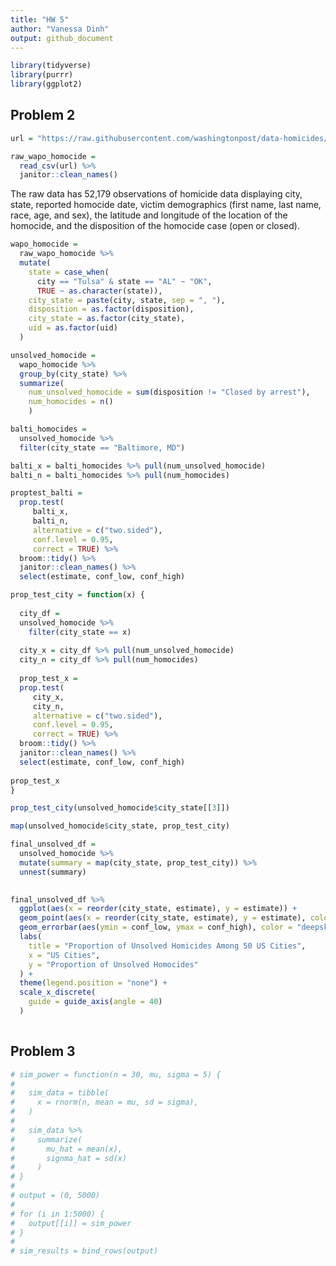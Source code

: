 ```yaml
---
title: "HW 5"
author: "Vanessa Dinh"
output: github_document
---
```


```r
library(tidyverse)
library(purrr)
library(ggplot2)
```

## Problem 2

```r
url = "https://raw.githubusercontent.com/washingtonpost/data-homicides/master/homicide-data.csv"

raw_wapo_homocide = 
  read_csv(url) %>% 
  janitor::clean_names()
```
The raw data has 52,179 observations of homicide data displaying city, state, reported homocide date, victim demographics (first name, last name, race, age, and sex), the latitude and longitude of the location of the homocide, and the disposition of the homocide case (open or closed).

```r
wapo_homocide =
  raw_wapo_homocide %>% 
  mutate(
    state = case_when(
      city == "Tulsa" & state == "AL" ~ "OK",
      TRUE ~ as.character(state)),
    city_state = paste(city, state, sep = ", "),
    disposition = as.factor(disposition),
    city_state = as.factor(city_state),
    uid = as.factor(uid)
  ) 

unsolved_homocide = 
  wapo_homocide %>% 
  group_by(city_state) %>% 
  summarize(
    num_unsolved_homocide = sum(disposition != "Closed by arrest"),
    num_homocides = n()
    ) 

```

```r

balti_homocides =
  unsolved_homocide %>%
  filter(city_state == "Baltimore, MD") 

balti_x = balti_homocides %>% pull(num_unsolved_homocide)
balti_n = balti_homocides %>% pull(num_homocides)

proptest_balti = 
  prop.test(
     balti_x,
     balti_n, 
     alternative = c("two.sided"), 
     conf.level = 0.95,
     correct = TRUE) %>% 
  broom::tidy() %>% 
  janitor::clean_names() %>% 
  select(estimate, conf_low, conf_high)

```

```r
prop_test_city = function(x) {
  
  city_df =
  unsolved_homocide %>% 
    filter(city_state == x)
  
  city_x = city_df %>% pull(num_unsolved_homocide)
  city_n = city_df %>% pull(num_homocides)
  
  prop_test_x =
  prop.test(
     city_x,
     city_n, 
     alternative = c("two.sided"), 
     conf.level = 0.95,
     correct = TRUE) %>% 
  broom::tidy() %>% 
  janitor::clean_names() %>% 
  select(estimate, conf_low, conf_high)
  
prop_test_x
}

prop_test_city(unsolved_homocide$city_state[[3]])

map(unsolved_homocide$city_state, prop_test_city)

final_unsolved_df =
  unsolved_homocide %>% 
  mutate(summary = map(city_state, prop_test_city)) %>% 
  unnest(summary)
  
```

```r
final_unsolved_df %>% 
  ggplot(aes(x = reorder(city_state, estimate), y = estimate)) +
  geom_point(aes(x = reorder(city_state, estimate), y = estimate), color = "deepskyblue3") +
  geom_errorbar(aes(ymin = conf_low, ymax = conf_high), color = "deepskyblue3", width = 0.5) +
  labs(
    title = "Proportion of Unsolved Homicides Among 50 US Cities",
    x = "US Cities",
    y = "Proportion of Unsolved Homocides"
  ) +
  theme(legend.position = "none") +
  scale_x_discrete(
    guide = guide_axis(angle = 40)
  )
  
```

## Problem 3

```r
# sim_power = function(n = 30, mu, sigma = 5) {
#   
#   sim_data = tibble(
#     x = rnorm(n, mean = mu, sd = sigma),
#   )
#   
#   sim_data %>% 
#     summarize(
#       mu_hat = mean(x),
#       signma_hat = sd(x)
#     )
# }
# 
# output = (0, 5000)
# 
# for (i in 1:5000) {
#   output[[i]] = sim_power
# }
# 
# sim_results = bind_rows(output)

```

